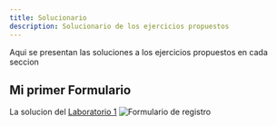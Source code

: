 ```yaml
---
title: Solucionario
description: Solucionario de los ejercicios propuestos
---
```


Aqui se presentan las soluciones a los ejercicios propuestos en cada seccion

## Mi primer Formulario
La solucion del [Laboratorio 1](/solutions/03-htmlexample/#trabajo-en-clase-1)
![Formulario de registro](../../../assets/html-register.png)